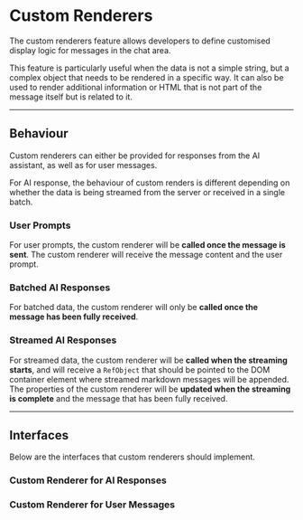 


# Custom Renderers

The custom renderers feature allows developers to define customised display logic for messages in the chat area.

This feature is particularly useful when the data is not a simple string, but a complex object that needs to be rendered
in a specific way. It can also be used to render additional information or HTML that is not part of the message itself
but is related to it.

<PlatformSelector reactJs={CustomRenderersReactJs} javascript={CustomRenderersJavaScript}/>

---

## Behaviour

Custom renderers can either be provided for responses from the AI assistant, as well as for user messages.

For AI response, the behaviour of custom renders is different depending on whether the data is being streamed from
the server or received in a single batch.

### User Prompts

For user prompts, the custom renderer will be **called once the message is sent**. The custom renderer will receive
the message content and the user prompt.

### Batched AI Responses

For batched data, the custom renderer will only be **called once the message has been fully received**.

### Streamed AI Responses

For streamed data, the custom renderer will be **called when the streaming starts**, and will receive a `RefObject`
that should be pointed to the DOM container element where streamed markdown messages will be appended. The properties
of the custom renderer will be **updated when the streaming is complete** and the message that has been fully received.

---

## Interfaces

Below are the interfaces that custom renderers should implement.

### Custom Renderer for AI Responses

<PlatformSelector reactJs={InterfaceReactJs} javascript={InterfaceJavaScript}/>

### Custom Renderer for User Messages
